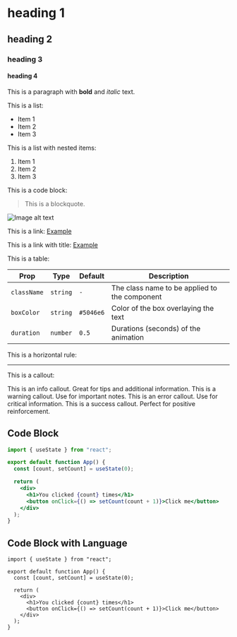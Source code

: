 # heading 1

## heading 2

### heading 3

#### heading 4

This is a paragraph with **bold** and *italic* text.

This is a list:

- Item 1
- Item 2
- Item 3

This is a list with nested items:

1. Item 1
2. Item 2
3. Item 3

This is a code block:

> This is a blockquote.

![Image alt text](https://scontent.fdad3-6.fna.fbcdn.net/v/t39.30808-6/524170111_3975314792732946_1557741597842447496_n.jpg?_nc_cat=107&ccb=1-7&_nc_sid=aa7b47&_nc_eui2=AeFQFQVFUopO4V_5KehgC004G0hp1fHnaY0bSGnV8edpjUK_TvuSlmppGbCf1JNAXsxvpnOXB_k6sP75UfGDwQi7&_nc_ohc=IDJyRyZnMicQ7kNvwF1HcHH&_nc_oc=AdkTHiPWkGvyc3Kx8kIXqimIq4BAvi5euLxHwN2u0h2VUz4jr-AzqR-O730WSkYNfIP6SeFXR9KhCXl-NahxeKDA&_nc_zt=23&_nc_ht=scontent.fdad3-6.fna&_nc_gid=3FNV0A6XHvLhSe7Jhy3cSw&oh=00_AfTsJ4AlcsLOJw6m8NujmMncT4qLkbxZkwP7qI-PpFLK3w&oe=6888C1DB)

This is a link: [Example](https://example.com)

This is a link with title: [Example](https://example.com "Example Title")

This is a table:

| Prop        | Type     | Default   | Description                                   |
| ----------- | -------- | --------- | --------------------------------------------- |
| `className` | `string` | `-`       | The class name to be applied to the component |
| `boxColor`  | `string` | `#5046e6` | Color of the box overlaying the text          |
| `duration`  | `number` | `0.5`     | Durations (seconds) of the animation          |

This is a horizontal rule:

---

This is a callout:

<Callout type="info">
  This is an info callout. Great for tips and additional information.
</Callout>

<Callout type="warning">
  This is a warning callout. Use for important notes.
</Callout>

<Callout type="error">
  This is an error callout. Use for critical information.
</Callout>

<Callout type="success">
  This is a success callout. Perfect for positive reinforcement.
</Callout>

## Code Block

```jsx
import { useState } from "react";

export default function App() {
  const [count, setCount] = useState(0);

  return (
    <div>
      <h1>You clicked {count} times</h1>
      <button onClick={() => setCount(count + 1)}>Click me</button>
    </div>
  );
}
```

## Code Block with Language

```tsx
import { useState } from "react";

export default function App() {
  const [count, setCount] = useState(0);

  return (
    <div>
      <h1>You clicked {count} times</h1>
      <button onClick={() => setCount(count + 1)}>Click me</button>
    </div>
  );
}
```
